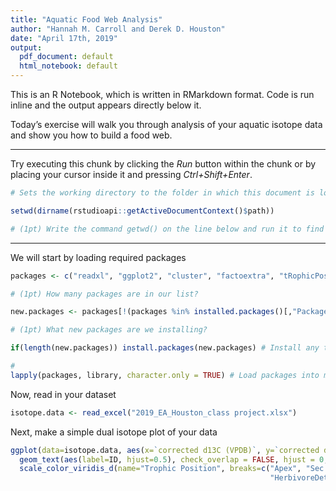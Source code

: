 ```yaml
---
title: "Aquatic Food Web Analysis"
author: "Hannah M. Carroll and Derek D. Houston"
date: "April 17th, 2019"
output:
  pdf_document: default
  html_notebook: default
---
```


This is an R Notebook, which is written in RMarkdown format. Code is run inline and the output appears directly below it.

Today's exercise will walk you through analysis of your aquatic isotope data and show you how to build a food web.

---

Try executing this chunk by clicking the *Run* button within the chunk or by placing your cursor inside it and pressing *Ctrl+Shift+Enter*. 

```r
# Sets the working directory to the folder in which this document is located

setwd(dirname(rstudioapi::getActiveDocumentContext()$path))

# (1pt) Write the command getwd() on the line below and run it to find out what your working directory is.


```

---

We will start by loading required packages

```r

packages <- c("readxl", "ggplot2", "cluster", "factoextra", "tRophicPosition", "viridis") # Make a list of required packages

# (1pt) How many packages are in our list?

new.packages <- packages[!(packages %in% installed.packages()[,"Package"])] # Which ones haven't been installed yet?

# (1pt) What new packages are we installing?

if(length(new.packages)) install.packages(new.packages) # Install any that are missing

# 
lapply(packages, library, character.only = TRUE) # Load packages into memory for use

```

Now, read in your dataset

```r

isotope.data <- read_excel("2019_EA_Houston_class project.xlsx")

```

Next, make a simple dual isotope plot of your data

```r

ggplot(data=isotope.data, aes(x=`corrected d13C (VPDB)`, y=`corrected d15N (Air)`, color=Trophic)) + geom_point() +
  geom_text(aes(label=ID, hjust=0.5), check_overlap = FALSE, hjust = 0, nudge_x = 0.05) +
  scale_color_viridis_d(name="Trophic Position", breaks=c("Apex", "Sec Consumer", "Herbivore", "Detritivore",
                                                          "HerbivoreDetritivore", "Primary Producer", "Detritus")) + theme_bw()

```


